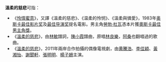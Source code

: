 '''溫柔的慈悲'''可指：

* 《[[怜情蜜意|怜情蜜意]]》，又譯《溫柔的慈悲》、《温柔的怜悯》、《溫柔與憐愛》，1983年[[奥斯卡最佳影片奖|奥斯卡最佳影片奖]]及[[奥斯卡最佳导演奖|最佳导演奖]]提名電影。男主角[[勞勃·杜瓦|勞勃·杜瓦]]憑本片獲[[奧斯卡最佳男主角獎|奧斯卡最佳男主角獎]]。
* 《[[溫柔的慈悲_(歌曲)|溫柔的慈悲]]》，由[[林敏|林敏]]譜詞，[[陳小霞|陳小霞]]譜曲，原唱[[林良樂|林良樂]]，[[阿桑|阿桑]]也翻唱過的歌曲。
* 《[[溫柔的慈悲_(電視劇)|溫柔的慈悲]]》，2011年兩岸合作拍攝的偶像電視劇，由[[黄騰浩|黄騰浩]]、[[李佳穎|李佳穎]]、[[黃湘怡|黃湘怡]]、[[謝聞軒|謝聞軒]]、[[張明明|張明明]]、[[楊子姍|楊子姍]]主演。

{{disambig|Cat=五字作品消歧义}}